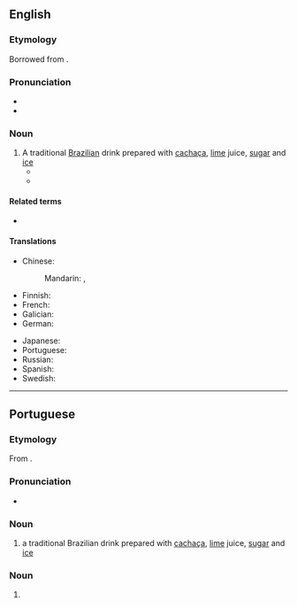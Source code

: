 {{also|Caipirinha}}
==English==
{{wikipedia}}

===Etymology===
Borrowed from {{bor|en|pt|caipirinha}}.

===Pronunciation===
* {{IPA|en|/ˌkaɪ.pɪˈɹiː.njə/}}
* {{audio|en|LL-Q1860 (eng)-Vealhurl-caipirinha.wav|Audio (UK)}}

===Noun===
{{en-noun}}

# A traditional [[Brazilian]] drink prepared with [[cachaça]], [[lime]] juice, [[sugar]] and [[ice]]
#* {{quote-journal|en|date=September 20, 2007|author=Eric Wilson|title=Blame It on Rio and Gisele|work=New York Times|url=http://www.nytimes.com/2007/09/20/fashion/shows/20ROW.html
|passage=They thought of, I don’t know, monkeys and '''caipirinhas''' and samba.”}}
#* {{RQ:LstWkTnt|3|20|Journalism|Oh, no! Oh, no! Aunt Hoda got into the '''caipirinha''' supply. Everybody, watch yourself, she gets grabby.}}

====Related terms====
* {{l|en|caipiroska}}

====Translations====
{{trans-top|a traditional Brazilian drink}}
* Chinese:
*: Mandarin: {{t|cmn|凱匹林納雞尾酒|sc=Hani}}, {{t|cmn|凯匹林纳鸡尾酒|tr=kǎipǐlínnà jīwěijiǔ|sc=Hani}}
* Finnish: {{t|fi|caipirinha}}
* French: {{t+|fr|caïpirinha|f}}
* Galician: {{t+|gl|caipiriña|f}}
* German: {{t+|de|Caipirinha|m}}
{{trans-mid}}
* Japanese: {{t|ja|カイピリーニャ|tr=kaipirīnya}}
* Portuguese: {{t+|pt|caipirinha|f}}
* Russian: {{t+|ru|кайпири́нья|f}}
* Spanish: {{t|es|caipiriña|f}}
* Swedish: {{t|sv|caipirinha}}
{{trans-bottom}}

----

==Portuguese==
{{wp|lang=pt}}

===Etymology===
From {{suf|pt|caipira|t1=hillbilly|-inho|alt2=-inha}}.

===Pronunciation===
{{pt-IPA}}
* {{hyph|pt|cai|pi|ri|nha}}

===Noun===
{{pt-noun|f}}

# a traditional Brazilian drink prepared with [[cachaça]], [[lime]] juice, [[sugar]] and [[ice]]

===Noun===
{{pt-noun|m-f}}

# {{lb|pt|Brazil}} {{diminutive of|pt|caipira}}

{{topics|pt|Alcoholic beverages}}